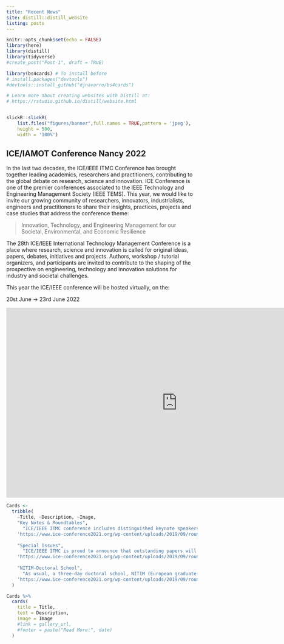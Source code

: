```yaml
---
title: "Recent News"
site: distill::distill_website
listing: posts
---
```





```r
knitr::opts_chunk$set(echo = FALSE)
library(here)
library(distill)
library(tidyverse)
#create_post("Post-1", draft = TRUE)

library(bs4cards) # To install before
# install.packages("devtools")
#devtools::install_github("djnavarro/bs4cards")

# Learn more about creating websites with Distill at:
# https://rstudio.github.io/distill/website.html



```



```r
slickR::slickR(
    list.files("figures/banner",full.names = TRUE,pattern = 'jpeg'),
    height = 500,
    width = '100%')
```


## ICE/IAMOT Conference Nancy 2022


In the last two decades, the ICE/IEEE ITMC Conference has brought together leading academics, researchers and practitioners, contributing to the global debate on research, science and innovation. ICE Conference is one of the premier conferences associated to the IEEE Technology and Engineering Management Society (IEEE TEMS). This year, we would like to invite our growing community of researchers, innovators, industrialists, engineers and practitioners to share their insights, practices, projects and case studies that address the conference theme:

>Innovation, Technology, and Engineering Management for our Societal, Environmental, and Economic Resilience

The 28th ICE/IEEE International Technology Management Conference is a place where research, science and innovation is called for original ideas, papers, debates, initiatives and projects. Authors, workshop / tutorial organizers, and participants are invited to contribute to the shaping of the prospective on engineering, technology and innovation solutions for industry and societal challenges.

This year the ICE/IEEE conference will be hosted virtually, on the:

20st June -> 23rd June 2022


<iframe width="900" height="500" src="https://www.youtube.com/embed/aSeP2n7dAR8" title="YouTube video player" frameborder="0" allow="accelerometer; autoplay; clipboard-write; encrypted-media; gyroscope; picture-in-picture" allowfullscreen></iframe>


```r

Cards <- 
  tribble(
    ~Title, ~Description, ~Image,
    "Key Notes & Roundtables",   
      "ICE/IEEE ITMC conference includes distinguished keynote speakers. Those keynotes will participate in our panel sessions on Innovation through the use of Immersive Technologies and Artificial Intelligence. We were able to acquire a selection of thought leading innovation managers, CEOs, scholars, politicians, and entrepreneurs in these fields.",
    'https://www.ice-conference2021.org/wp-content/uploads/2019/09/roundtable-hxdbzxy-sstock.jpg',
    
    "Special Issues",   
      "ICE/IEEE ITMC is proud to announce that outstanding papers will be invited to submit an extended version in special issues organised by prestigious international journals, with fast track selection. In addition to the possibility of submitting selected papers to these journals, there is an opportunity to interact with editors.",
    'https://www.ice-conference2021.org/wp-content/uploads/2019/09/roundtable-hxdbzxy-sstock.jpg',
    
    "NITIM-Doctoral School",   
      "As usual, a three-day doctoral school, NITIM (European graduate school on Networks, Information, Technology and Innovation Management) is offered upon the ICE conference. This focuses on topics in the areas of entrepreneurship, innovation and technology management as well as ICT technologies.",
    'https://www.ice-conference2021.org/wp-content/uploads/2019/09/roundtable-hxdbzxy-sstock.jpg'
  )

Cards %>% 
  cards(
    title = Title,
    text = Description,
    image = Image
    #link = gallery_url,
    #footer = paste("Read More:", date)
  )

```

